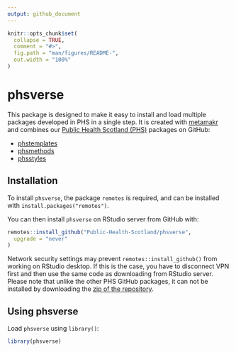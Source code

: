 ```yaml
---
output: github_document
---
```


<!-- README.md is generated from README.Rmd. Please edit that file -->

```r
knitr::opts_chunk$set(
  collapse = TRUE,
  comment = "#>",
  fig.path = "man/figures/README-",
  out.width = "100%"
)
```

# phsverse

This package is designed to make it easy to install and load multiple packages developed in PHS in a single step. It is created with [metamakr](https://github.com/jdtrat/metamakr) and
combines our [Public Health Scotland (PHS)](https://www.publichealthscotland.scot/) packages on GitHub:

- [phstemplates](https://github.com/Public-Health-Scotland/phstemplates)
- [phsmethods](https://github.com/Public-Health-Scotland/phsmethods)
- [phsstyles](https://github.com/Public-Health-Scotland/phsstyles)

## Installation

To install `phsverse`, the package `remotes` is required, and can be installed with `install.packages("remotes")`.

You can then install `phsverse` on RStudio server from GitHub with:

```r
remotes::install_github("Public-Health-Scotland/phsverse",
  upgrade = "never"
)
```

Network security settings may prevent `remotes::install_github()` from working on RStudio desktop. If this is the case, you have to disconnect VPN first and then use the same code as downloading from RStudio server. Please note that unlike the other PHS GitHub packages, it can not be installed by downloading the [zip of the repository](https://github.com/Public-Health-Scotland/phsverse/archive/master.zip). 

## Using phsverse

Load `phsverse` using `library()`:

```r
library(phsverse)
```
